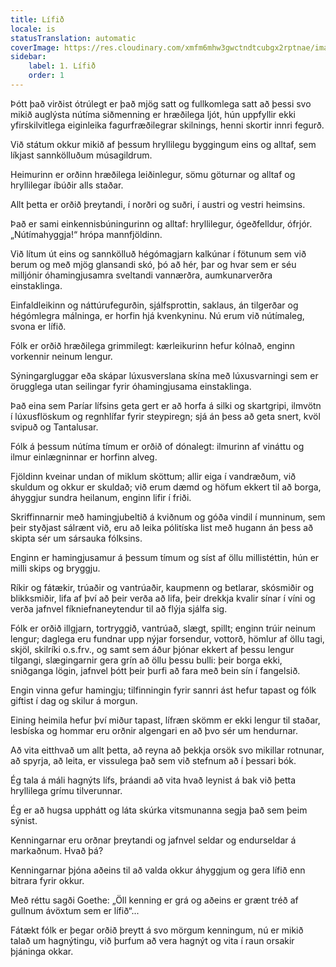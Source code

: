 ```yaml
---
title: Lífið
locale: is
statusTranslation: automatic
coverImage: https://res.cloudinary.com/xmfm6mhw3gwctndtcubgx2rptnae/image/upload/v1741354419/small_cover_la_gran_rebelion_28716e29d2.webp
sidebar:
    label: 1. Lífið
    order: 1
---
```

Þótt það virðist ótrúlegt er það mjög satt og fullkomlega satt að þessi svo mikið auglýsta nútíma siðmenning er hræðilega ljót, hún uppfyllir ekki yfirskilvitlega eiginleika fagurfræðilegrar skilnings, henni skortir innri fegurð.

Við státum okkur mikið af þessum hryllilegu byggingum eins og alltaf, sem líkjast sannkölluðum músagildrum.

Heimurinn er orðinn hræðilega leiðinlegur, sömu göturnar og alltaf og hryllilegar íbúðir alls staðar.

Allt þetta er orðið þreytandi, í norðri og suðri, í austri og vestri heimsins.

Það er sami einkennisbúningurinn og alltaf: hryllilegur, ógeðfelldur, ófrjór. „Nútímahyggja!“ hrópa mannfjöldinn.

Við lítum út eins og sannkölluð hégómagjarn kalkúnar í fötunum sem við berum og með mjög glansandi skó, þó að hér, þar og hvar sem er séu milljónir óhamingjusamra sveltandi vannærðra, aumkunarverðra einstaklinga.

Einfaldleikinn og náttúrufegurðin, sjálfsprottin, saklaus, án tilgerðar og hégómlegra málninga, er horfin hjá kvenkyninu. Nú erum við nútímaleg, svona er lífið.

Fólk er orðið hræðilega grimmilegt: kærleikurinn hefur kólnað, enginn vorkennir neinum lengur.

Sýningargluggar eða skápar lúxusverslana skína með lúxusvarningi sem er örugglega utan seilingar fyrir óhamingjusama einstaklinga.

Það eina sem Paríar lífsins geta gert er að horfa á silki og skartgripi, ilmvötn í lúxusflöskum og regnhlífar fyrir steypiregn; sjá án þess að geta snert, kvöl svipuð og Tantalusar.

Fólk á þessum nútíma tímum er orðið of dónalegt: ilmurinn af vináttu og ilmur einlægninnar er horfinn alveg.

Fjöldinn kveinar undan of miklum sköttum; allir eiga í vandræðum, við skuldum og okkur er skuldað; við erum dæmd og höfum ekkert til að borga, áhyggjur sundra heilanum, enginn lifir í friði.

Skriffinnarnir með hamingjubeltið á kviðnum og góða vindil í munninum, sem þeir styðjast sálrænt við, eru að leika pólitíska list með hugann án þess að skipta sér um sársauka fólksins.

Enginn er hamingjusamur á þessum tímum og síst af öllu millistéttin, hún er milli skips og bryggju.

Ríkir og fátækir, trúaðir og vantrúaðir, kaupmenn og betlarar, skósmiðir og blikksmiðir, lifa af því að þeir verða að lifa, þeir drekkja kvalir sínar í víni og verða jafnvel fíkniefnaneytendur til að flýja sjálfa sig.

Fólk er orðið illgjarn, tortryggið, vantrúað, slægt, spillt; enginn trúir neinum lengur; daglega eru fundnar upp nýjar forsendur, vottorð, hömlur af öllu tagi, skjöl, skilríki o.s.frv., og samt sem áður þjónar ekkert af þessu lengur tilgangi, slægingarnir gera grín að öllu þessu bulli: þeir borga ekki, sniðganga lögin, jafnvel þótt þeir þurfi að fara með bein sín í fangelsið.

Engin vinna gefur hamingju; tilfinningin fyrir sannri ást hefur tapast og fólk giftist í dag og skilur á morgun.

Eining heimila hefur því miður tapast, lífræn skömm er ekki lengur til staðar, lesbíska og hommar eru orðnir algengari en að þvo sér um hendurnar.

Að vita eitthvað um allt þetta, að reyna að þekkja orsök svo mikillar rotnunar, að spyrja, að leita, er vissulega það sem við stefnum að í þessari bók.

Ég tala á máli hagnýts lífs, þráandi að vita hvað leynist á bak við þetta hryllilega grímu tilverunnar.

Ég er að hugsa upphátt og láta skúrka vitsmunanna segja það sem þeim sýnist.

Kenningarnar eru orðnar þreytandi og jafnvel seldar og endurseldar á markaðnum. Hvað þá?

Kenningarnar þjóna aðeins til að valda okkur áhyggjum og gera lífið enn bitrara fyrir okkur.

Með réttu sagði Goethe: „Öll kenning er grá og aðeins er grænt tréð af gullnum ávöxtum sem er lífið“...

Fátækt fólk er þegar orðið þreytt á svo mörgum kenningum, nú er mikið talað um hagnýtingu, við þurfum að vera hagnýt og vita í raun orsakir þjáninga okkar.

